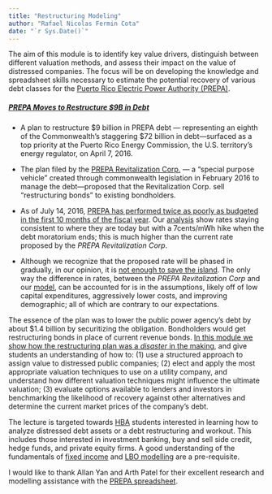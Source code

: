 ```yaml
---
title: "Restructuring Modeling"
author: "Rafael Nicolas Fermin Cota"
date: "`r Sys.Date()`"
---
```


The aim of this module is to identify key value drivers, distinguish between different valuation methods, and assess their impact on the value of distressed companies. The focus will be on developing the knowledge and spreadsheet skills necessary to estimate the potential recovery of various debt classes for the [Puerto Rico Electric Power Authority (PREPA)](http://www.prepa.com/).

##### [PREPA Moves to Restructure $9B in Debt](2016-08-02-PREPA.html)

* A plan to restructure $9 billion in PREPA debt — representing an eighth of the Commonwealth’s staggering $72 billion in debt—surfaced as a top priority at the Puerto Rico Energy Commission, the U.S. territory’s energy regulator, on April 7, 2016.

* The plan filed by the [PREPA Revitalization Corp.](http://www.prepa.com/docs/Summary%20of%20Verified%20Petition%20for%20Restructuring%20Order%20(for%20PREC)%20[fv].pdf) — a “special purpose vehicle” created through commonwealth legislation in February 2016 to manage the debt—proposed that the Revitalization Corp. sell “restructuring bonds” to existing bondholders. 

* As of July 14, 2016, [PREPA has performed twice as poorly as budgeted in the first 10 months of the fiscal year](http://www.bondbuyer.com/news/regionalnews/prepa-performed-twice-as-badly-as-expected-in-first-10-months-1108539-1.html).  Our [analysis](2016-08-02-PREPA-Model.pdf) show rates staying consistent to where they are today but with a 7cents/mWh hike when the debt moratorium ends; this is much higher than the current rate proposed by the _PREPA Revitalization Corp_.

* Although we recognize that the proposed rate will be phased in gradually, in our opinion, it is [not enough to save the island](http://www.bloomberg.com/news/articles/2016-06-30/puerto-rico-faces-record-default-a-look-at-the-2-billion-due). The only way the difference in rates, between the _PREPA Revitalization Corp_ and our [model](2016-08-02-PREPA-Model.xlsx), can be accounted for is in the assumptions, likely off of low capital expenditures, aggressively lower costs, and improving demographic; all of which are contrary to our expectations.

The essence of the plan was to lower the public power agency’s debt by about $1.4 billion by securitizing the obligation. Bondholders would get restructuring bonds in place of current revenue bonds. [In this module we show how the restructuring plan was a _disaster_ in the making](2016-08-02-PREPA.html), and give students an understanding of how to: (1) use a structured approach to assign value to distressed public companies; (2) elect and apply the most appropriate valuation techniques to use on a utility company, and understand how different valuation techniques might influence the ultimate valuation; (3) evaluate options available to lenders and investors in benchmarking the likelihood of recovery against other alternatives and determine the current market prices of the company's debt.

The lecture is targeted towards [HBA](http://www.ivey.uwo.ca/hba/) students interested in learning how to analyze distressed debt assets or a debt restructuring and workout. This includes those interested in investment banking, buy and sell side credit, hedge funds, and private equity firms. A good understanding of the fundamentals of [fixed income](http://rnfc.org/ivey/excel/modules/bond-yields-modelling/) and [LBO modelling](http://rnfc.org/ivey/excel/modules/LBO%20model/) are a pre-requisite.

I would like to thank Allan Yan and Arth Patel for their excellent research and modelling assistance with the [PREPA spreadsheet](2016-08-02-PREPA-Model.xlsx).
